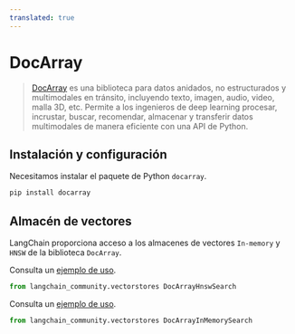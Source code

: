 ```yaml
---
translated: true
---
```


# DocArray

> [DocArray](https://docarray.jina.ai/) es una biblioteca para datos anidados, no estructurados y multimodales en tránsito,
> incluyendo texto, imagen, audio, video, malla 3D, etc. Permite a los ingenieros de deep learning procesar,
> incrustar, buscar, recomendar, almacenar y transferir datos multimodales de manera eficiente con una API de Python.

## Instalación y configuración

Necesitamos instalar el paquete de Python `docarray`.

```bash
pip install docarray
```

## Almacén de vectores

LangChain proporciona acceso a los almacenes de vectores `In-memory` y `HNSW` de la biblioteca `DocArray`.

Consulta un [ejemplo de uso](/docs/integrations/vectorstores/docarray_hnsw).

```python
from langchain_community.vectorstores DocArrayHnswSearch
```

Consulta un [ejemplo de uso](/docs/integrations/vectorstores/docarray_in_memory).

```python
from langchain_community.vectorstores DocArrayInMemorySearch
```
